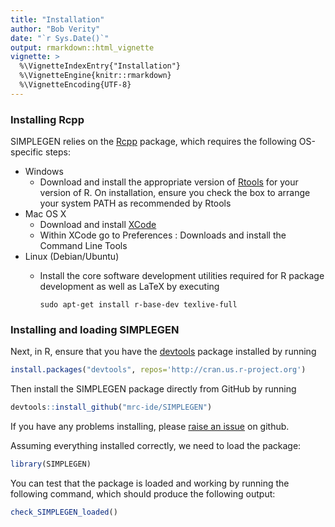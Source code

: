 ```yaml
---
title: "Installation"
author: "Bob Verity"
date: "`r Sys.Date()`"
output: rmarkdown::html_vignette
vignette: >
  %\VignetteIndexEntry{"Installation"}
  %\VignetteEngine{knitr::rmarkdown}
  %\VignetteEncoding{UTF-8}
---
```


### Installing Rcpp

SIMPLEGEN relies on the [Rcpp](https://cran.r-project.org/web/packages/Rcpp/index.html) package, which requires the following OS-specific steps:

* Windows
    - Download and install the appropriate version of [Rtools](https://cran.rstudio.com/bin/windows/Rtools/) for your version of R. On installation, ensure you check the box to arrange your system PATH as recommended by Rtools
* Mac OS X
    - Download and install [XCode](http://itunes.apple.com/us/app/xcode/id497799835?mt=12)
    - Within XCode go to Preferences : Downloads and install the Command Line Tools
* Linux (Debian/Ubuntu)
    - Install the core software development utilities required for R package development as well as LaTeX by executing
    
        ```{}
        sudo apt-get install r-base-dev texlive-full
        ```

### Installing and loading SIMPLEGEN

Next, in R, ensure that you have the [devtools](https://www.rstudio.com/products/rpackages/devtools/) package installed by running

```r
install.packages("devtools", repos='http://cran.us.r-project.org')
```

Then install the SIMPLEGEN package directly from GitHub by running

```r
devtools::install_github("mrc-ide/SIMPLEGEN")
```

If you have any problems installing, please [raise an issue](https://github.com/mrc-ide/SIMPLEGEN/issues) on github.

Assuming everything installed correctly, we need to load the package:

```r
library(SIMPLEGEN)
```

You can test that the package is loaded and working by running the following command, which should produce the following output:

```r
check_SIMPLEGEN_loaded()
```
